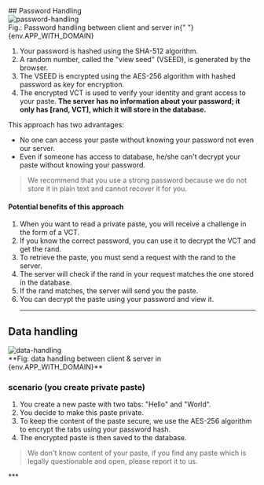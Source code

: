 

<PageLayout>
## Password Handling
<div className="inline-flex flex-col">
	<Image
		alt="password-handling"
		className="p-5 bg-base-200 rounded-sm mb-0"
		width={720}
		height={400}
		src="/svg/data/password_handling.svg"
	/>
	<div class="text-center font-bold">
		Fig.: Password handling between client and server in{" "}{env.APP_WITH_DOMAIN}
	</div>
</div>

1. Your password is hashed using the SHA-512 algorithm.
2. A random number, called the "view seed" (VSEED), is generated by the browser.
3. The VSEED is encrypted using the AES-256 algorithm with hashed password as key for encryption.
4. The encrypted VCT is used to verify your identity and grant access to your paste.
**The server has no information about your password; it only has [rand, VCT], which it will store in the database.**

This approach has two advantages:

-   No one can access your paste without knowing your password not even our server.
-   Even if someone has access to database, he/she can't decrypt your paste without knowing your password.

> We recommend that you use a strong password because we do not store it in plain text and cannot recover it for you.

#### Potential benefits of this approach

1. When you want to read a private paste, you will receive a challenge in the form of a VCT.
2. If you know the correct password, you can use it to decrypt the VCT and get the rand.
3. To retrieve the paste, you must send a request with the rand to the server.
4. The server will check if the rand in your request matches the one stored in the database.
5. If the rand matches, the server will send you the paste.
6. You can decrypt the paste using your password and view it.
    <hr />

## Data handling

<div className="inline-flex flex-col">
	<Image
		alt="data-handling"
		className="p-5 bg-base-200 rounded-sm mb-0"
		width={720}
		height={400}
		src="/svg/data/data_handling.svg"
	/>
	<div class="text-center font-bold">
		**Fig: data handling between client & server in {env.APP_WITH_DOMAIN}**
	</div>
</div>


### scenario (you create private paste)
1. You create a new paste with two tabs: "Hello" and "World".
2. You decide to make this paste private.
3. To keep the content of the paste secure, we use the AES-256 algorithm to encrypt the tabs using your password hash.
4. The encrypted paste is then saved to the database.
> We don't know content of your paste, if you find any paste which is legally questionable and open, please report it to us.

<div class="divider">***</div>


</PageLayout>